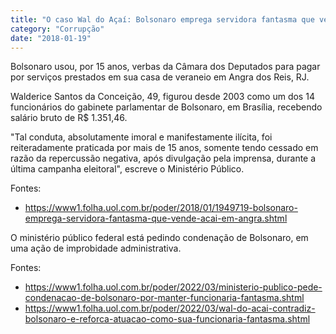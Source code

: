 ```yaml
---
title: "O caso Wal do Açaí: Bolsonaro emprega servidora fantasma que vende açaí em Angra"
category: "Corrupção"
date: "2018-01-19"
---
```


Bolsonaro usou, por 15 anos, verbas da Câmara dos Deputados para pagar por serviços prestados em sua casa de veraneio em Angra dos Reis, RJ.

Walderice Santos da Conceição, 49, figurou desde 2003 como um dos 14 funcionários do gabinete parlamentar de Bolsonaro, em Brasília, recebendo salário bruto de R$ 1.351,46.

"Tal conduta, absolutamente imoral e manifestamente ilícita, foi reiteradamente praticada por mais de 15 anos, somente tendo cessado em razão da repercussão negativa, após divulgação pela imprensa, durante a última campanha eleitoral", escreve o Ministério Público.

Fontes:
- https://www1.folha.uol.com.br/poder/2018/01/1949719-bolsonaro-emprega-servidora-fantasma-que-vende-acai-em-angra.shtml

O ministério público federal está pedindo condenação de Bolsonaro, em uma ação de improbidade administrativa.

Fontes:
- https://www1.folha.uol.com.br/poder/2022/03/ministerio-publico-pede-condenacao-de-bolsonaro-por-manter-funcionaria-fantasma.shtml
- https://www1.folha.uol.com.br/poder/2022/03/wal-do-acai-contradiz-bolsonaro-e-reforca-atuacao-como-sua-funcionaria-fantasma.shtml